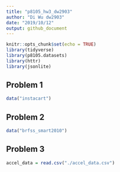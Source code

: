 ```yaml
---
title: "p8105_hw3_dw2903"
author: "Di Wu dw2903"
date: "2019/10/12"
output: github_document
---
```


```r
knitr::opts_chunk$set(echo = TRUE)
library(tidyverse)
library(p8105.datasets)
library(httr)
library(jsonlite)

```

## Problem 1
```r
data("instacart")

```

## Problem 2
```r
data("brfss_smart2010")

```

## Problem 3

```r
accel_data = read.csv("./accel_data.csv")

```